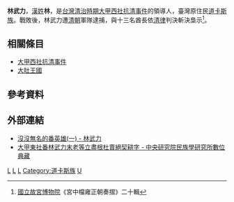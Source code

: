 {{expand|time=2015-04-14T10:01:19+00:00}}
'''林武力'''，[[漢姓|漢姓]]'''林'''，是[[台灣清治時期|台灣清治時期]][[大甲西社抗清事件|大甲西社抗清事件]]的領導人，臺灣原住民[[道卡斯族|道卡斯族]]。戰敗後，林武力遭[[清朝|清朝]]軍隊逮捕，與十三名酋長依[[清律|清律]]判決斬決梟示<ref>[[國立故宮博物院|國立故宮博物院]]《宮中檔雍正朝奏摺》二十輯</ref>。

== 相關條目 ==
* [[大甲西社抗清事件|大甲西社抗清事件]]
* [[大肚王國|大肚王國]]

== 參考資料 ==
{{reflist}}

== 外部連結 ==
* [https://web.archive.org/web/20150414090122/http://reader.roodo.com/taiuan/archives/2810681.html 沒沒無名的番英雄(一) - 林武力]
* [https://web.archive.org/web/20150414085912/http://c.ianthro.tw/33002 大甲東社番林武力末老等立盡根杜賣絕契耕字 - 中央研究院民族學研究所數位典藏]
{{台灣歷史小作品}}
{{大肚王國}}
[[Category:大肚王國人物|L]]
[[Category:台灣清治時期人物|L]]
[[Category:被清朝處決的台灣人|L]]
[[Category:道卡斯族|Category:道卡斯族]]
[[Category:林姓|U]]